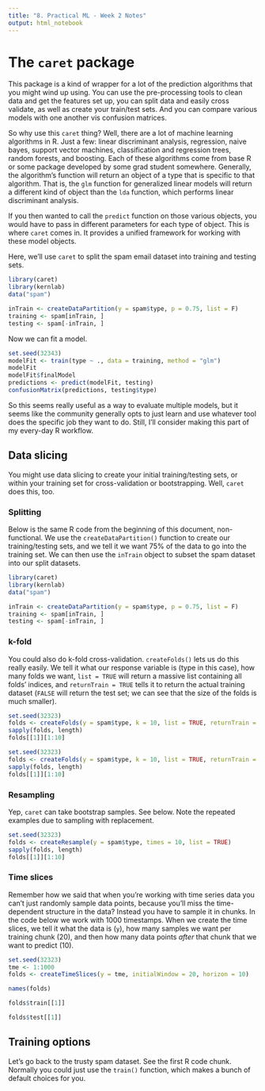 ```yaml
---
title: "8. Practical ML - Week 2 Notes"
output: html_notebook
---
```


# The `caret` package
This package is a kind of wrapper for a lot of the prediction algorithms that you might wind up using. You can use the pre-processing tools to clean data and get the features set up, you can split data and easily cross validate, as well as create your train/test sets. And you can compare various models with one another vis confusion matrices.

So why use this `caret` thing? Well, there are a lot of machine learning algorithms in R. Just a few: linear discriminant analysis, regression, naive bayes, support vector machines, classification and regression trees, random forests, and boosting. Each of these algorithms come from base R or some package developed by some grad student somewhere. Generally, the algorithm's function will return an object of a type that is specific to that algorithm. That is, the `glm` function for generalized linear models will return a different kind of object than the `lda` function, which performs linear discriminant analysis.

If you then wanted to call the `predict` function on those various objects, you would have to pass in different parameters for each type of object. This is where `caret` comes in. It provides a unified framework for working with these model objects.

Here, we'll use `caret` to split the spam email dataset into training and testing sets.

```r
library(caret)
library(kernlab)
data("spam")

inTrain <- createDataPartition(y = spam$type, p = 0.75, list = F)
training <- spam[inTrain, ]
testing <- spam[-inTrain, ]
```

Now we can fit a model.
```r
set.seed(32343)
modelFit <- train(type ~ ., data = training, method = "glm")
modelFit
modelFit$finalModel
predictions <- predict(modelFit, testing)
confusionMatrix(predictions, testing$type)
```

So this seems really useful as a way to evaluate multiple models, but it seems like the community generally opts to just learn and use whatever tool does the specific job they want to do. Still, I'll consider making this part of my every-day R workflow.

## Data slicing
You might use data slicing to create your initial training/testing sets, or within your training set for cross-validation or bootstrapping. Well, `caret` does this, too.

### Splitting
Below is the same R code from the beginning of this document, non-functional. We use the `createDataPartition()` function to create our training/testing sets, and we tell it we want 75% of the data to go into the training set. We can then use the `inTrain` object to subset the spam dataset into our split datasets.

```r
library(caret)
library(kernlab)
data("spam")

inTrain <- createDataPartition(y = spam$type, p = 0.75, list = F)
training <- spam[inTrain, ]
testing <- spam[-inTrain, ]
```

### k-fold
You could also do k-fold cross-validation. `createFolds()` lets us do this really easily. We tell it what our response variable is (type in this case), how many folds we want, `list = TRUE` will return a massive list containing all folds' indices, and `returnTrain = TRUE` tells it to return the actual training dataset (`FALSE` will return the test set; we can see that the size of the folds is much smaller).

```r
set.seed(32323)
folds <- createFolds(y = spam$type, k = 10, list = TRUE, returnTrain = TRUE)
sapply(folds, length)
folds[[1]][1:10]

set.seed(32323)
folds <- createFolds(y = spam$type, k = 10, list = TRUE, returnTrain = FALSE)
sapply(folds, length)
folds[[1]][1:10]
```

### Resampling
Yep, `caret` can take bootstrap samples. See below. Note the repeated examples due to sampling with replacement.

```r
set.seed(32323)
folds <- createResample(y = spam$type, times = 10, list = TRUE)
sapply(folds, length)
folds[[1]][1:10]
```

### Time slices
Remember how we said that when you're working with time series data you can't just randomly sample data points, because you'll miss the time-dependent structure in the data? Instead you have to sample it in chunks. In the code below we work with 1000 timestamps. When we create the time slices, we tell it what the data is (`y`), how many samples we want per training chunk (20), and then how many data points *after* that chunk that we want to predict (10).

```r
set.seed(32323)
tme <- 1:1000
folds <- createTimeSlices(y = tme, initialWindow = 20, horizon = 10)

names(folds)

folds$train[[1]]

folds$test[[1]]
```

## Training options
Let's go back to the trusty spam dataset. See the first R code chunk. Normally you could just use the `train()` function, which makes a bunch of default choices for you.
